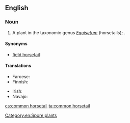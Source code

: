 ==English==
{{rfi}}

===Noun===
{{en-noun|head=[[common]] [[horsetail]]}}

# A plant in the taxonomic genus ''[[Equisetum]]'' (horsetails); {{taxlink|Equisetum arvense|species|noshow=1}}.

====Synonyms====
* [[field horsetail]]

====Translations====
{{trans-top|plant}}
* Faroese: {{t|fo|kannubjølluvísa|f}}
* Finnish: {{t+|fi|peltokorte}}
{{trans-mid}}
* Irish: {{t|ga|broimín|m}}
* Navajo: {{t|nv|ałtį́į́ jikʼáshí}}
{{trans-bottom}}

[[Category:en:Spore plants]]

[[cs:common horsetail]]
[[ta:common horsetail]]
